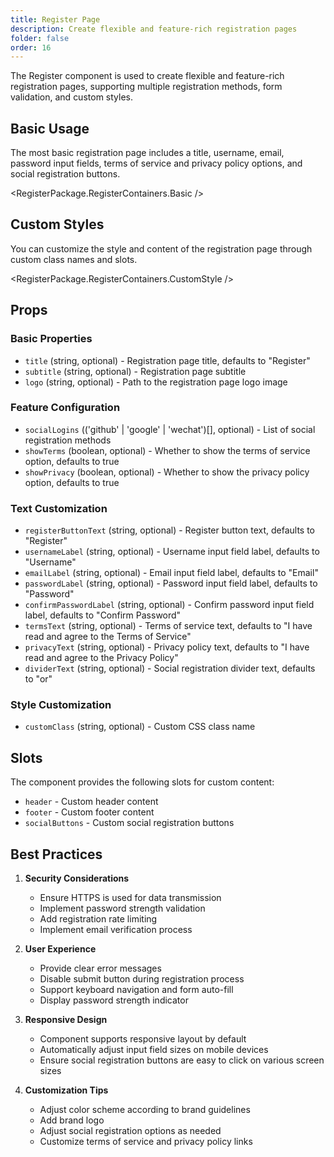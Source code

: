 ```yaml
---
title: Register Page
description: Create flexible and feature-rich registration pages
folder: false
order: 16
---
```



The Register component is used to create flexible and feature-rich registration pages, supporting multiple registration methods, form validation, and custom styles.

## Basic Usage

The most basic registration page includes a title, username, email, password input fields, terms of service and privacy policy options, and social registration buttons.

<RegisterPackage.RegisterContainers.Basic />

## Custom Styles

You can customize the style and content of the registration page through custom class names and slots.

<RegisterPackage.RegisterContainers.CustomStyle />

## Props

### Basic Properties
- `title` (string, optional) - Registration page title, defaults to "Register"
- `subtitle` (string, optional) - Registration page subtitle
- `logo` (string, optional) - Path to the registration page logo image

### Feature Configuration
- `socialLogins` (('github' | 'google' | 'wechat')[], optional) - List of social registration methods
- `showTerms` (boolean, optional) - Whether to show the terms of service option, defaults to true
- `showPrivacy` (boolean, optional) - Whether to show the privacy policy option, defaults to true

### Text Customization
- `registerButtonText` (string, optional) - Register button text, defaults to "Register"
- `usernameLabel` (string, optional) - Username input field label, defaults to "Username"
- `emailLabel` (string, optional) - Email input field label, defaults to "Email"
- `passwordLabel` (string, optional) - Password input field label, defaults to "Password"
- `confirmPasswordLabel` (string, optional) - Confirm password input field label, defaults to "Confirm Password"
- `termsText` (string, optional) - Terms of service text, defaults to "I have read and agree to the Terms of Service"
- `privacyText` (string, optional) - Privacy policy text, defaults to "I have read and agree to the Privacy Policy"
- `dividerText` (string, optional) - Social registration divider text, defaults to "or"

### Style Customization
- `customClass` (string, optional) - Custom CSS class name

## Slots

The component provides the following slots for custom content:

- `header` - Custom header content
- `footer` - Custom footer content
- `socialButtons` - Custom social registration buttons

## Best Practices

1. **Security Considerations**
   - Ensure HTTPS is used for data transmission
   - Implement password strength validation
   - Add registration rate limiting
   - Implement email verification process

2. **User Experience**
   - Provide clear error messages
   - Disable submit button during registration process
   - Support keyboard navigation and form auto-fill
   - Display password strength indicator

3. **Responsive Design**
   - Component supports responsive layout by default
   - Automatically adjust input field sizes on mobile devices
   - Ensure social registration buttons are easy to click on various screen sizes

4. **Customization Tips**
   - Adjust color scheme according to brand guidelines
   - Add brand logo
   - Adjust social registration options as needed
   - Customize terms of service and privacy policy links 